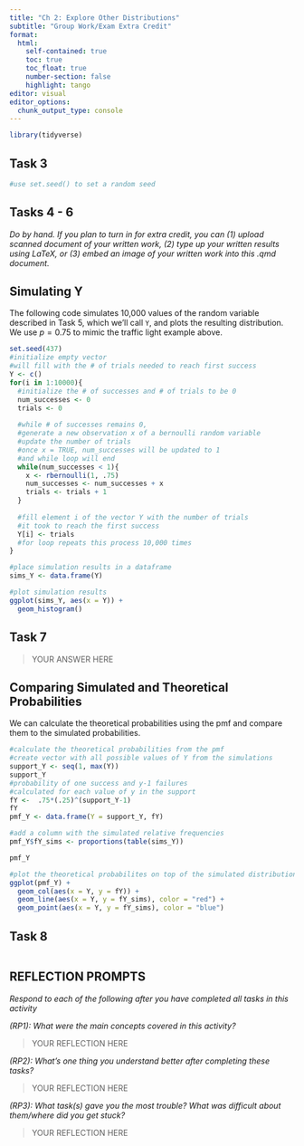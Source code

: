 ```yaml
---
title: "Ch 2: Explore Other Distributions"
subtitle: "Group Work/Exam Extra Credit"
format: 
  html:
    self-contained: true
    toc: true
    toc_float: true
    number-section: false
    highlight: tango
editor: visual
editor_options: 
  chunk_output_type: console
---
```


```r
library(tidyverse)
```

## Task 3

```r
#use set.seed() to set a random seed

```

## Tasks 4 - 6

*Do by hand. If you plan to turn in for extra credit, you can (1) upload scanned document of your written work, (2) type up your written results using LaTeX, or (3) embed an image of your written work into this .qmd document.*

## Simulating Y

The following code simulates 10,000 values of the random variable described in Task 5, which we'll call `Y`, and plots the resulting distribution. We use $p = 0.75$ to mimic the traffic light example above.

```r
set.seed(437)
#initialize empty vector 
#will fill with the # of trials needed to reach first success
Y <- c()
for(i in 1:10000){
  #initialize the # of successes and # of trials to be 0
  num_successes <- 0
  trials <- 0
  
  #while # of successes remains 0,
  #generate a new observation x of a bernoulli random variable
  #update the number of trials
  #once x = TRUE, num_successes will be updated to 1
  #and while loop will end
  while(num_successes < 1){
    x <- rbernoulli(1, .75)
    num_successes <- num_successes + x
    trials <- trials + 1
  }
  
  #fill element i of the vector Y with the number of trials
  #it took to reach the first success
  Y[i] <- trials
  #for loop repeats this process 10,000 times
}

#place simulation results in a dataframe
sims_Y <- data.frame(Y)

#plot simulation results
ggplot(sims_Y, aes(x = Y)) +
  geom_histogram()
```

## Task 7

> YOUR ANSWER HERE

## Comparing Simulated and Theoretical Probabilities

We can calculate the theoretical probabilities using the pmf and compare them to the simulated probabilities. 

```r
#calculate the theoretical probabilities from the pmf
#create vector with all possible values of Y from the simulations
support_Y <- seq(1, max(Y))
support_Y
#probability of one success and y-1 failures
#calculated for each value of y in the support
fY <-  .75*(.25)^(support_Y-1)
fY
pmf_Y <- data.frame(Y = support_Y, fY)

#add a column with the simulated relative frequencies
pmf_Y$fY_sims <- proportions(table(sims_Y))

pmf_Y

#plot the theoretical probabilites on top of the simulated distribution
ggplot(pmf_Y) +
  geom_col(aes(x = Y, y = fY)) +
  geom_line(aes(x = Y, y = fY_sims), color = "red") +
  geom_point(aes(x = Y, y = fY_sims), color = "blue")
```

## Task 8

```r

```

## REFLECTION PROMPTS

*Respond to each of the following after you have completed all tasks in this activity*

*(RP1): What were the main concepts covered in this activity?*

> YOUR REFLECTION HERE

*(RP2): What’s one thing you understand better after completing these tasks?*

> YOUR REFLECTION HERE

*(RP3): What task(s) gave you the most trouble? What was difficult about them/where did you get stuck?*

> YOUR REFLECTION HERE